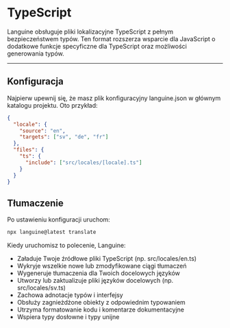 # TypeScript

Languine obsługuje pliki lokalizacyjne TypeScript z pełnym bezpieczeństwem typów. Ten format rozszerza wsparcie dla JavaScript o dodatkowe funkcje specyficzne dla TypeScript oraz możliwości generowania typów.

---

## Konfiguracja

Najpierw upewnij się, że masz plik konfiguracyjny languine.json w głównym katalogu projektu. Oto przykład:

```json
{
  "locale": {
    "source": "en",
    "targets": ["sv", "de", "fr"]
  },
  "files": {
    "ts": {
      "include": ["src/locales/[locale].ts"]
    }
  }
}
```

## Tłumaczenie

Po ustawieniu konfiguracji uruchom:

```bash
npx languine@latest translate
```

Kiedy uruchomisz to polecenie, Languine:

- Załaduje Twoje źródłowe pliki TypeScript (np. src/locales/en.ts)
- Wykryje wszelkie nowe lub zmodyfikowane ciągi tłumaczeń
- Wygeneruje tłumaczenia dla Twoich docelowych języków
- Utworzy lub zaktualizuje pliki języków docelowych (np. src/locales/sv.ts)
- Zachowa adnotacje typów i interfejsy
- Obsłuży zagnieżdżone obiekty z odpowiednim typowaniem
- Utrzyma formatowanie kodu i komentarze dokumentacyjne
- Wspiera typy dosłowne i typy unijne
